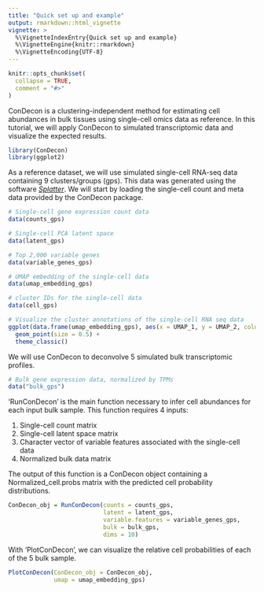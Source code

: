 ```yaml
---
title: "Quick set up and example"
output: rmarkdown::html_vignette
vignette: >
  %\VignetteIndexEntry{Quick set up and example}
  %\VignetteEngine{knitr::rmarkdown}
  %\VignetteEncoding{UTF-8}
---
```


```r
knitr::opts_chunk$set(
  collapse = TRUE,
  comment = "#>"
)
```


ConDecon is a clustering-independent method for estimating cell abundances in bulk tissues using single-cell omics data as reference. In this tutorial, we will apply ConDecon to simulated transcriptomic data and visualize the expected results.

```r
library(ConDecon)
library(ggplot2)
```


As a reference dataset, we will use simulated single-cell RNA-seq data containing 9 clusters/groups (gps). This data was generated using the software [*Splatter*](https://doi.org/10.1186/s13059-017-1305-0). We will start by loading the single-cell count and meta data provided by the ConDecon package.

```r
# Single-cell gene expression count data
data(counts_gps)

# Single-cell PCA latent space
data(latent_gps)

# Top 2,000 variable genes
data(variable_genes_gps)

# UMAP embedding of the single-cell data
data(umap_embedding_gps)

# cluster IDs for the single-cell data
data(cell_gps)
```

```r
# Visualize the cluster annotations of the single-cell RNA seq data
ggplot(data.frame(umap_embedding_gps), aes(x = UMAP_1, y = UMAP_2, color = cell_gps)) + 
  geom_point(size = 0.5) + 
  theme_classic()
```


We will use ConDecon to deconvolve 5 simulated bulk transcriptomic profiles.

```r
# Bulk gene expression data, normalized by TPMs
data("bulk_gps")
```


‘RunConDecon’ is the main function necessary to infer cell abundances for each input bulk sample. This function requires 4 inputs:

1. Single-cell count matrix
2. Single-cell latent space matrix
3. Character vector of variable features associated with the single-cell data
4. Normalized bulk data matrix

The output of this function is a ConDecon object containing a Normalized_cell.probs matrix with the predicted cell probability distributions.

```r
ConDecon_obj = RunConDecon(counts = counts_gps, 
                           latent = latent_gps, 
                           variable.features = variable_genes_gps, 
                           bulk = bulk_gps, 
                           dims = 10)
```


With 'PlotConDecon', we can visualize the relative cell probabilities of each of the 5 bulk sample.

```r
PlotConDecon(ConDecon_obj = ConDecon_obj,
             umap = umap_embedding_gps)
```

